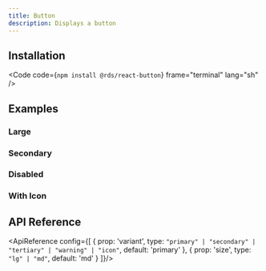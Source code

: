 ```yaml
---
title: Button
description: Displays a button
---
```



<CodePreview code={defaultSrc} lang="tsx">
    <Default/>
</CodePreview>

## Installation

<Code code={`npm install @rds/react-button`} frame="terminal" lang="sh" />

## Examples

### Large


<CodePreview code={largeSrc} lang="tsx">
    <Large/>
</CodePreview>

### Secondary


<CodePreview code={secondarySrc} lang="tsx">
    <Secondary/>
</CodePreview>

### Disabled


<CodePreview code={disabledSrc} lang="tsx">
    <Disabled/>
</CodePreview>

### With Icon


<CodePreview code={withIconSrc} lang="tsx">
    <WithIcon/>
</CodePreview>

## API Reference
<ApiReference config={[
    {
        prop: 'variant',
        type: `"primary" | "secondary" | "tertiary" | "warning" | "icon"`,
        default: 'primary'
    },
    {
        prop: 'size',
        type: `"lg" | "md"`,
        default: 'md'
    }
]}/>